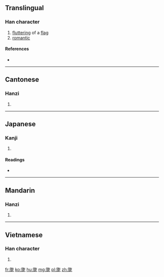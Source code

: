 ==Translingual==

===Han character===
{{Han char|rn=70|rad=方|as=07|sn=11|four=08211|canj=YSOSP|ids=⿸⿰方𠂉尼}}

# [[flutter]]ing of a [[flag]]
# [[romantic]]

====References====
* {{Han ref|kx=0484.020|dkj=13660|dj=0846.020|hdz=32181.030|uh=65CE|ud=26062|bh=B1DD|bd=45533}}

----

==Cantonese==

===Hanzi===
{{yue-hanzi|jyut=[[nei5]]|y=nei5}}

# {{defn|lang=yue|sort=方07}}

----

==Japanese==

===Kanji===
{{ja-kanji|grade=|rs=方07}}

# {{defn|lang=ja|sort=方07}}

====Readings====
* {{ja-readings|on=[[じ]] (ji), [[に]] (ni), [[だ]] (da)|kun=[[たなびく]] (tanabiku)}}

----

==Mandarin==

===Hanzi===
{{cmn-hanzi|pin=[[nǐ]] ([[ni3]])|wg=ni<sup>3</sup>}}

# {{defn|lang=cmn|sort=方07}}

----

==Vietnamese==

===Han character===
{{vi-readings|rs=方07| hanviet = [[nể]], [[nỉ]]}}

# {{defn|lang=vi|sort=方07}}

[[fr:旎]]
[[ko:旎]]
[[hu:旎]]
[[mg:旎]]
[[pl:旎]]
[[zh:旎]]